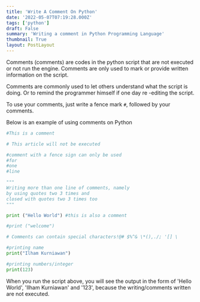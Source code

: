 ```yaml
---
title: 'Write A Comment On Python'
date: '2022-05-07T07:19:28.000Z'
tags: ['python']
draft: False
summary: 'Writing a comment in Python Programming Language'
thumbnail: True
layout: PostLayout
---
```


Comments (comments) are codes in the python script that are not executed or not run the engine. Comments are only used to mark or provide written information on the script.

Comments are commonly used to let others understand what the script is doing. Or to remind the programmer himself if one day re -editing the script.

To use your comments, just write a fence mark `#`, followed by your comments.

Below is an example of using comments on Python

```python:comment.py
#This is a comment

# This article will not be executed

#comment with a fence sign can only be used
#for
#one
#line

"""
Writing more than one line of comments, namely
by using quotes two 3 times and
closed with quotes two 3 times too
"""

print ("Hello World") #this is also a comment

#print ("welcome")

# Comments can contain special characters!@# $%^& \*(),./; '[] \

#printing name
print("Ilham Kurniawan")

#printing numbers/integer
print(123)
```

When you run the script above, you will see the output in the form of 'Hello World', 'Ilham Kurniawan' and '123', because the writing/comments written are not executed.
